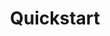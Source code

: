---
title: "Quickstart"
url: "https://docs.keywordsai.co/documentation/get-started/quickstart/gateway"
---